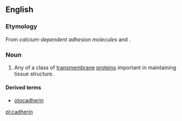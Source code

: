 ==English==

===Etymology===
From ''calcium-dependent adhesion molecules'' and {{m|en|-in}}.

===Noun===
{{wikipedia}}
{{en-noun}}

# {{context|protein|lang=en}} Any of a class of [[transmembrane]] [[protein]]s important in maintaining tissue structure.

====Derived terms====
* [[otocadherin]]

[[pl:cadherin]]